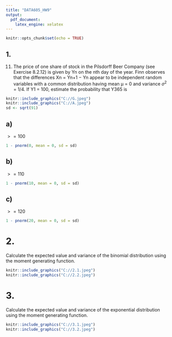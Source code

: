 ---
title: "DATA605_HW9"
output:
  pdf_document:
    latex_engine: xelatex
---

```{r setup, include=FALSE}
knitr::opts_chunk$set(echo = TRUE)
```

## 1.

11) The price of one share of stock in the Pilsdorff Beer Company (see Exercise 8.2.12) is given by Yn on the nth day of the year. Finn observes that the differences Xn = Yn+1 − Yn appear to be independent random variables with a common distribution having mean μ = 0 and variance $\sigma^2$ = 1/4. If Y1 = 100, estimate the probability that Y365 is 

```{r}
knitr::include_graphics("C://G.jpeg")
knitr::include_graphics("C://A.jpeg")
sd <- sqrt(91)
```

## a)

$>=100$

```{r}
1 - pnorm(0, mean = 0, sd = sd)
```

## b)

$>= 110$

```{r}
1 - pnorm(10, mean = 0, sd = sd)
```

## c)

$>= 120$

```{r}
1 - pnorm(20, mean = 0, sd = sd)
```

# 2. 

Calculate the expected value and variance of the binomial distribution using the moment generating function.

```{r}
knitr::include_graphics("C://2.1.jpeg")
knitr::include_graphics("C://2.2.jpeg")
```

# 3. 

Calculate the expected value and variance of the exponential distribution using the moment generating function.

```{r}
knitr::include_graphics("C://3.1.jpeg")
knitr::include_graphics("C://3.2.jpeg")
```